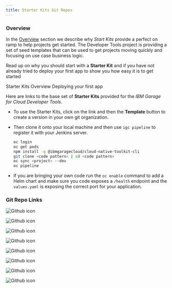 ```yaml
---
title: Starter Kits Git Repos
---
```


### Overview

In the [Overview](./#overview) section we describe why _Start Kits_ provide a perfect on ramp to help projects get started. The Developer Tools project is providing a set of seed templates that can be used to get projects moving quickly and focusing on use case business logic.

Read up on why you should start with a **Starter Kit** and if you have not
 already tried to deploy your first app to show you how easy it is to get
  started

<AnchorLinks>
  <AnchorLink to="/starterkits">Starter Kits Overview
  </AnchorLink>
  <AnchorLink to="/getting-started-day-1/deploy-app">Deploying your first app</AnchorLink>
</AnchorLinks>

Here are links to the base set of **Starter Kits** provided for the _IBM Garage for Cloud Developer Tools_.

- To use the Starter Kits, click on the link and then the **Template** button to create a version in your own git organization.

- Then clone it onto your local machine and then use `igc pipeline` to register it with your Jenkins server.
    ```bash
    oc login
    oc get pods
    npm install -g @ibmgaragecloud/cloud-native-toolkit-cli
    git clone <code pattern> | cd <code pattern>
    oc sync <project> --dev
    oc pipeline
    ```

- If you are bringing your own code run the `oc enable` command to add a Helm chart and make sure you code exposes a `/health` endpoint and the `values.yaml` is exposing the correct port for your application.

### Git Repo Links

<Row>
<Column colLg={4} colMd={4} noGutterMdLeft>
  <ResourceCard
    title="React UI Patterns"
    subTitle="Carbon based UI to help with common patterns using React framework"
    actionIcon="launch"
    color="dark"
    href="https://github.com/IBM/template-node-react"
  >

![Github icon](/images/github-icon.png)

  </ResourceCard>
</Column>


<Column colLg={4} colMd={4} noGutterMdLeft>
<ResourceCard
     title="Angular UI Patterns"
     subTitle="Carbon based UI to help with common patterns using Angular framework"
     actionIcon="launch"
     color="dark"
     href="https://github.com/IBM/template-node-angular"
   >

![Github icon](/images/github-icon.png)

  </ResourceCard>
</Column>


<Column colLg={4} colMd={4} noGutterMdLeft>
  <ResourceCard
    title="Typescript Microservice"
    subTitle="Node.js TypeScript Microservice offering OpenAPI endpoints"
    actionIcon="launch"
    color="dark"
    href="https://github.com/IBM/template-node-typescript"
  >

![Github icon](/images/github-icon.png)

  </ResourceCard>
</Column>
</Row>


<Row>
<Column colLg={4} colMd={4} noGutterMdLeft>
  <ResourceCard
    title="Typescript GraphQL"
    subTitle="Node.js TypeScript GraphQL Backend for Frontend"
    actionIcon="launch"
    color="dark"
    href="https://github.com/IBM/template-graphql-typescript"
  >

![Github icon](/images/github-icon.png)

  </ResourceCard>
</Column>


<Column colLg={4} colMd={4} noGutterMdLeft>
  <ResourceCard
    title="Spring Boot Microservice"
    subTitle="Spring Boot Java Microservice"
    actionIcon="launch"
    color="dark"
    href="https://github.com/IBM/template-java-spring"
  >

![Github icon](/images/github-icon.png)

  </ResourceCard>
</Column>

<Column colLg={4} colMd={4} noGutterMdLeft>
  <ResourceCard
    title="Go Gin Microservice"
    subTitle="Go Gin Microservice/Bff/Edge"
    actionIcon="launch"
    color="dark"
    href="https://github.com/IBM/template-go-gin"
  >

![Github icon](/images/github-icon.png)

  </ResourceCard>
</Column>
</Row>
<Row>
<Column colLg={4} colMd={4} noGutterMdLeft>
  <ResourceCard
    title="ArgoCD GitOps"
    subTitle="Template configuration to help to set up GitOps with ArgoCD"
    actionIcon="launch"
    color="light"
    href="https://github.com/IBM/template-argocd-gitops"
  >

![Github icon](/images/github-icon.png)

  </ResourceCard>
</Column>

<Column colLg={4} colMd={4} noGutterMdLeft>
  <ResourceCard
    title="Tekton Tasks"
    subTitle="Contains a set of generic Tekton Tasks for use with Tekton Pipelines"
    actionIcon="launch"
    color="light"
    href="https://github.com/IBM/ibm-garage-tekton-tasks"
  >

![Github icon](/images/github-icon.png)

  </ResourceCard>
</Column>




</Row>


<Row>
<Column colLg={4} colMd={4} noGutterMdLeft>
  <ResourceCard
    title="Bring your own code"
    subTitle="Enable an existing project or a custom code pattern with pipeline logic"
    actionIcon="launch"
    color="light"
    href="../getting-started/cli#enable"
  >

  </ResourceCard>
</Column>
</Row>
